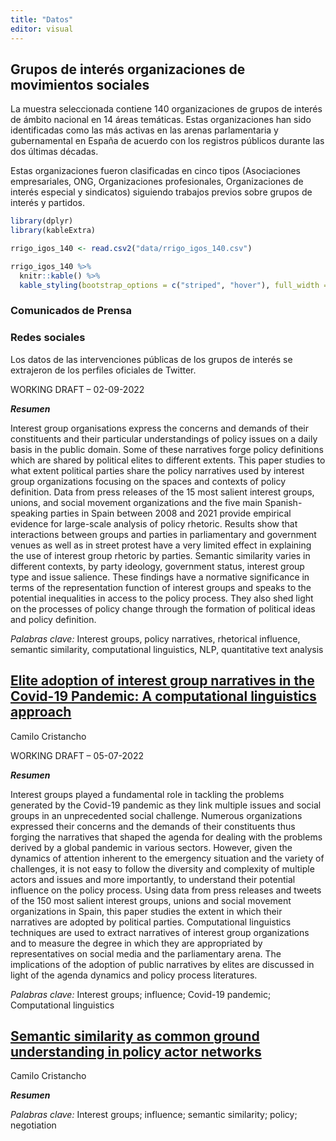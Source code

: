 ```yaml
---
title: "Datos"
editor: visual
---
```


## Grupos de interés organizaciones de movimientos sociales

La muestra seleccionada contiene 140 organizaciones de grupos de interés de ámbito nacional en 14 áreas temáticas. Estas organizaciones han sido identificadas como las más activas en las arenas parlamentaria y gubernamental en España de acuerdo con los registros públicos durante las dos últimas décadas.

Estas organizaciones fueron clasificadas en cinco tipos (Asociaciones empresariales, ONG, Organizaciones profesionales, Organizaciones de interés especial y sindicatos) siguiendo trabajos previos sobre grupos de interés y partidos.

```r

library(dplyr)
library(kableExtra)

rrigo_igos_140 <- read.csv2("data/rrigo_igos_140.csv")

rrigo_igos_140 %>%
  knitr::kable() %>%
  kable_styling(bootstrap_options = c("striped", "hover"), full_width = F)
```


### Comunicados de Prensa

### Redes sociales
Los datos de las intervenciones públicas de los grupos de interés se extrajeron de los perfiles oficiales de Twitter.


WORKING DRAFT – 02-09-2022

***Resumen***

Interest group organisations express the concerns and demands of their constituents and their particular understandings of policy issues on a daily basis in the public domain. Some of these narratives forge policy definitions which are shared by political elites to different extents. This paper studies to what extent political parties share the policy narratives used by interest group organizations focusing on the spaces and contexts of policy definition. Data from press releases of the 15 most salient interest groups, unions, and social movement organizations and the five main Spanish-speaking parties in Spain between 2008 and 2021 provide empirical evidence for large-scale analysis of policy rhetoric. Results show that interactions between groups and parties in parliamentary and government venues as well as in street protest have a very limited effect in explaining the use of interest group rhetoric by parties. Semantic similarity varies in different contexts, by party ideology, government status, interest group type and issue salience. These findings have a normative significance in terms of the representation function of interest groups and speaks to the potential inequalities in access to the policy process. They also shed light on the processes of policy change through the formation of political ideas and policy definition.

*Palabras clave:* Interest groups, policy narratives, rhetorical influence, semantic similarity, computational linguistics, NLP, quantitative text analysis

## [Elite adoption of interest group narratives in the Covid-19 Pandemic: A computational linguistics approach](https://www.dropbox.com/s/okcxv6ekmg2e8ol/Elite%20adoption%20of%20interest%20group%20narratives_05072022.pdf?dl=0)

Camilo Cristancho

WORKING DRAFT – 05-07-2022

***Resumen***

Interest groups played a fundamental role in tackling the problems generated by the Covid-19 pandemic as they link multiple issues and social groups in an unprecedented social challenge. Numerous organizations expressed their concerns and the demands of their constituents thus forging the narratives that shaped the agenda for dealing with the problems derived by a global pandemic in various sectors. However, given the dynamics of attention inherent to the emergency situation and the variety of challenges, it is not easy to follow the diversity and complexity of multiple actors and issues and more importantly, to understand their potential influence on the policy process. Using data from press releases and tweets of the 150 most salient interest groups, unions and social movement organizations in Spain, this paper studies the extent in which their narratives are adopted by political parties. Computational linguistics techniques are used to extract narratives of interest group organizations and to measure the degree in which they are appropriated by representatives on social media and the parliamentary arena. The implications of the adoption of public narratives by elites are discussed in light of the agenda dynamics and policy process literatures.

*Palabras clave:* Interest groups; influence; Covid-19 pandemic; Computational linguistics


## [Semantic similarity as common ground understanding in policy actor networks]()

Camilo Cristancho


***Resumen***


*Palabras clave:* Interest groups; influence; semantic similarity; policy; negotiation

